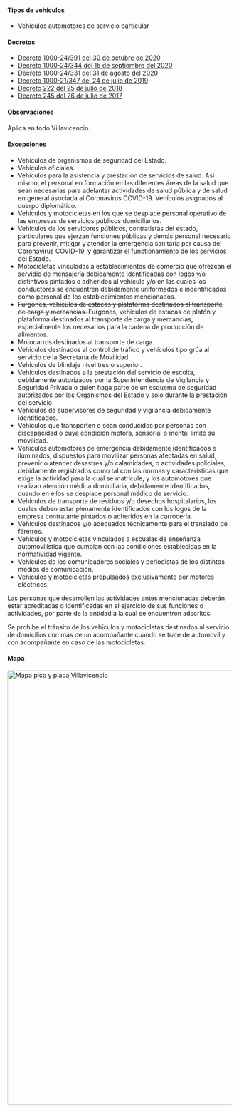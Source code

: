 
#### Tipos de vehículos

- Vehículos automotores de servicio particular

#### Decretos

- [Decreto 1000-24/391 del 30 de octubre de 2020](/villavicencio/decreto-1000-24-391-del-30-de-octubre-de-2020.pdf)
- [Decreto 1000-24/344 del 15 de septiembre del 2020](/villavicencio/decreto-1000-24-344-del-15-de-septiembre-del-2020.pdf)
- [Decreto 1000-24/331 del 31 de agosto del 2020](/villavicencio/decreto-1000-24-331-del-31-de-agosto-del-2020.pdf)
- [Decreto 1000-21/347 del 24 de julio de 2019](/villavicencio/decreto-1000-21-347-del-24-julio-del-2019.pdf)
- [Decreto 222 del 25 de julio de 2018](/villavicencio/decreto-222-del-25-de-julio-de-2018.pdf)
- [Decreto 245 del 26 de julio de 2017](/villavicencio/decreto-245-del-26-de-julio-de-2017.pdf)

#### Observaciones

Aplica en todo Villavicencio.

#### Excepciones

- Vehículos de organismos de seguridad del Estado.
- Vehículos oficiales.
- Vehículos para la asistencia y prestación de servicios de salud. Así mismo, el personal en formación en las diferentes áreas de la salud que sean necesarias para adelantar actividades de salud pública y de salud en general asociada al Coronavirus COVID-19. Vehículos asignados al cuerpo diplomático.
- Vehículos y motocicletas en los que se desplace personal operativo de las empresas de servicios públicos domiciliarios.
- Vehículos de los servidores públicos, contratistas del estado, particulares que ejerzan funciones públicas y demás personal necesario para prevenir, mitigar y atender la emergencia sanitaria por causa del Coronavirus COVID-19, y garantizar el functionamiento de los servicios del Estado.
- Motocicletas vinculadas a establecimientos de comercio que ofrezcan el servidio de mensajería debidamente identificadas con logos y/o distintivos pintados o adheridos al vehículo y/o en las cuales los conductores se encuentren debidamente uniformados e indentificados como personal de los establecimientos mencionados.
- <del>
    Furgones, vehículos de estacas y plataforma destinados al transporte de
    carga y mercancías.
  </del> Furgones, vehículos de estacas de platón y plataforma destinados al transporte
  de carga y mercancías, especialmente los necesarios para la cadena de producción
  de alimentos.
- Motocarros destinados al transporte de carga.
- Vehículos destinados al control de tráfico y vehículos tipo grúa al servicio de la Secretaría de Movilidad.
- Vehículos de blindaje nivel tres o superior.
- Vehículos destinados a la prestación del servicio de escolta, debidamente autorizados por la Superintendencia de Vigilancia y Seguridad Privada o quien haga parte de un esquema de seguridad autorizados por los Organismos del Estado y solo durante la prestación del servicio.
- Vehículos de supervisores de seguridad y vigilancia debidamente identificados.
- Vehículos que transporten o sean conducidos por personas con discapacidad o cuya condición motora, sensorial o mental limite su movilidad.
- Vehículos automotores de emergencia debidamente identificados e iluminados, dispuestos para movilizar personas afectadas en salud, prevenir o atender desastres y/o calamidades, o actividades policiales, debidamente registrados como tal con las normas y características que exige la actividad para la cual se matricule, y los automotores que realizan atención médica domiciliaria, debidamente identificados, cuando en ellos se desplace personal médico de servicio.
- Vehículos de transporte de residuos y/o desechos hospitalarios, los cuales deben estar plenamente identificados con los logos de la empresa contratante pintados o adheridos en la carrocería.
- Vehículos destinados y/o adecuados técnicamente para el translado de féretros.
- Vehículos y motocicletas vinculados a escualas de enseñanza automovilística que cumplan con las condiciones establecidas en la normatividad vigente.
- Vehículos de los comunicadores sociales y periodistas de los distintos medios de comunicación.
- Vehículos y motocicletas propulsados exclusivamente por motores eléctricos.

Las personas que desarrollen las actividades antes mencionadas deberán estar acreditadas o identificadas en el ejercicio de sus funciones o actividades, por parte de la entidad a la cual se encuentren adscritos.

Se prohibe el tránsito de los vehículos y motocicletas destinados al servicio de domicilios con más de un acompañante cuando se trate de automovil y con acompañante en caso de las motocicletas.

#### Mapa

<Image
  alt="Mapa pico y placa Villavicencio"
  src="/villavicencio/mapa-pico-y-placa-villavicencio.jpg"
  width="960"
  height="975"
/>
